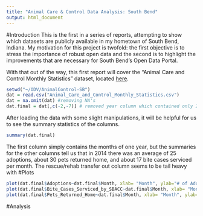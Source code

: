 ```yaml
---
title: "Animal Care & Control Data Analysis: South Bend"
output: html_document
---
```

#Introduction
This is the first in a series of reports, attempting to show which datasets are publicly available in my hometown of South Bend, Indiana.
My motivation for this project is twofold: the first objective is to stress the importance of robust open data and the second is to highlight the improvements that are necessary for South Bend's Open Data Portal.

With that out of the way, this first report will cover the "Animal Care and Control Monthly Statistics" dataset, located [here](http://data-southbend.opendata.arcgis.com/datasets/7176100434074f48adf40747b6bc1e70_0). 

```r
setwd("~/ODV/AnimalControl-SB")
dat = read.csv("Animal_Care_and_Control_Monthly_Statistics.csv")
dat = na.omit(dat) #removing NA's 
dat.final = dat[,c(-2,-7)] # removed year column which contained only 2014 and FID column which is identical to month column

```

After loading the data with some slight manipulations, it will be helpful for us to see the summary statistics of the columns.

```r
summary(dat.final)
```

The first column simply contains the months of one year, but the summaries for the other columns tell us that in 2014 there was an average 
of 25 adoptions, about 30 pets returned home, and about 17 bite cases serviced per month. The rescue/rehab transfer out column seems to be tail heavy with
#Plots 

```r
plot(dat.final$Adoptions~dat.final$Month, xlab= "Month", ylab="# of Adoptions", main="Monthly Adoptions")
plot(dat.final$Bite_Cases_Serviced_by_SBACC~dat.final$Month, xlab= "Month", ylab="# of Bite Cases", main="Monthly Bite Cases")
plot(dat.final$Pets_Returned_Home~dat.final$Month, xlab= "Month", ylab="# of Pets Returned Home", main="Monthly Pets Returned Home")
```

#Analysis 

```r

```

